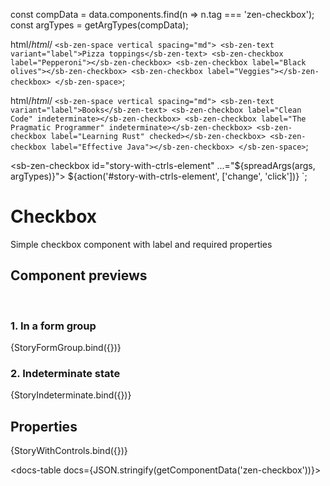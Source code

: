 
const compData = data.components.find(n => n.tag === 'zen-checkbox');
const argTypes = getArgTypes(compData);

<Meta title="Forms/Checkbox" component="zen-checkbox" argTypes={argTypes} />

  html/*html*/ `
    <sb-zen-space vertical spacing="md">
      <sb-zen-text variant="label">Pizza toppings</sb-zen-text>
      <sb-zen-checkbox label="Pepperoni"></sb-zen-checkbox>
      <sb-zen-checkbox label="Black olives"></sb-zen-checkbox>
      <sb-zen-checkbox label="Veggies"></sb-zen-checkbox>
    </sb-zen-space>
  `;

  html/*html*/ `
    <sb-zen-space vertical spacing="md">
      <sb-zen-text variant="label">Books</sb-zen-text>
      <sb-zen-checkbox label="Clean Code" indeterminate></sb-zen-checkbox>
      <sb-zen-checkbox label="The Pragmatic Programmer" indeterminate></sb-zen-checkbox>
      <sb-zen-checkbox label="Learning Rust" checked></sb-zen-checkbox>
      <sb-zen-checkbox label="Effective Java"></sb-zen-checkbox>
    </sb-zen-space>
  `;

  <sb-zen-checkbox id="story-with-ctrls-element" ...="${spreadArgs(args, argTypes)}"></sb-zen-checkbox>
  ${action('#story-with-ctrls-element', ['change', 'click'])}
`;

# Checkbox

Simple checkbox component with label and required properties

## Component previews

<br />

### 1. In a form group

<Canvas>
  <Story name="StoryFormGroup">{StoryFormGroup.bind({})}</Story>
</Canvas>

### 2. Indeterminate state

<Canvas>
  <Story name="StoryIndeterminate">{StoryIndeterminate.bind({})}</Story>
</Canvas>

## Properties

<Canvas>
  <Story
    name="default"
    args={{
      ...getDefaultArgs(argTypes),
      label: 'I have read and agree to the Terms and Conditions',
    }}
  >
    {StoryWithControls.bind({})}
  </Story>
</Canvas>

<ArgsTable story="default" />

<docs-table docs={JSON.stringify(getComponentData('zen-checkbox'))}></docs-table>
